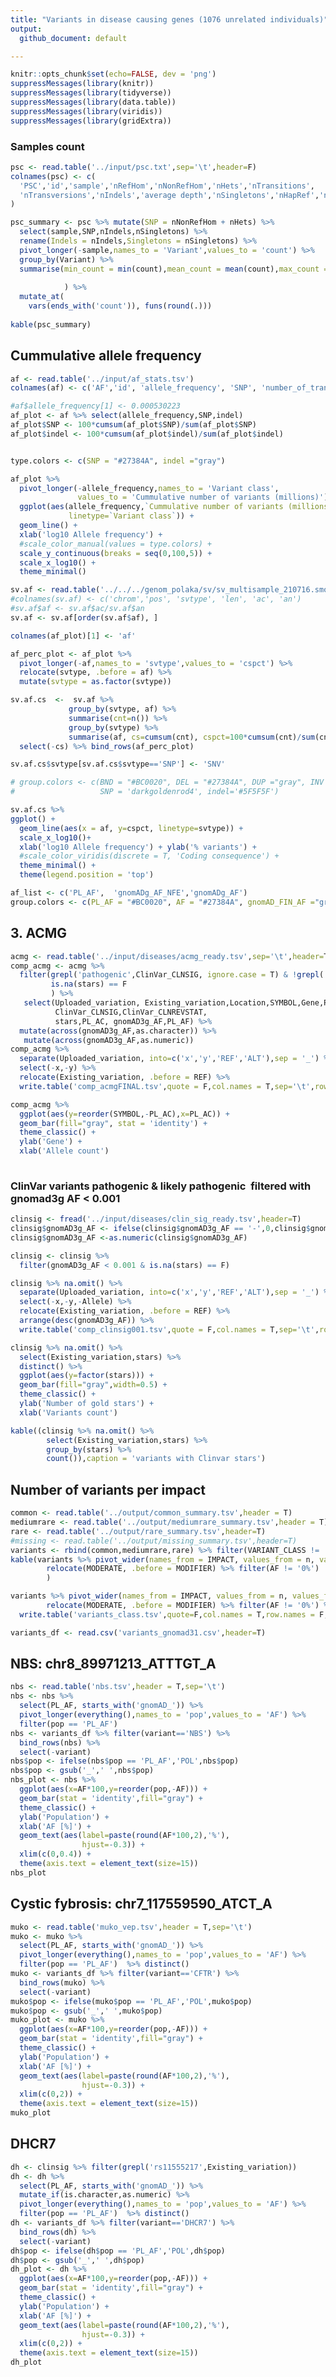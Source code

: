 ```yaml
---
title: "Variants in disease causing genes (1076 unrelated individuals)"
output: 
  github_document: default

---
```


```r
knitr::opts_chunk$set(echo=FALSE, dev = 'png')
suppressMessages(library(knitr))
suppressMessages(library(tidyverse))
suppressMessages(library(data.table))
suppressMessages(library(viridis))
suppressMessages(library(gridExtra))
```

### Samples count

```r
psc <- read.table('../input/psc.txt',sep='\t',header=F)
colnames(psc) <- c(
  'PSC','id','sample','nRefHom','nNonRefHom','nHets','nTransitions',
  'nTransversions','nIndels','average depth','nSingletons','nHapRef','nHapAlt','nMissing'
)

psc_summary <- psc %>% mutate(SNP = nNonRefHom + nHets) %>%
  select(sample,SNP,nIndels,nSingletons) %>%
  rename(Indels = nIndels,Singletons = nSingletons) %>%
  pivot_longer(-sample,names_to = 'Variant',values_to = 'count') %>%
  group_by(Variant) %>%
  summarise(min_count = min(count),mean_count = mean(count),max_count = max(count),
            
            ) %>%
  mutate_at(
    vars(ends_with('count')), funs(round(.)))
  
kable(psc_summary)
```


## Cummulative allele frequency


```r
af <- read.table('../input/af_stats.tsv')
colnames(af) <- c('AF','id', 'allele_frequency', 'SNP', 'number_of_transitions', 'number_of transversions', 'indel', 'repeat-consistent','repeat-inconsistent', 'not_applicable')

#af$allele_frequency[1] <- 0.000530223
af_plot <- af %>% select(allele_frequency,SNP,indel)
af_plot$SNP <- 100*cumsum(af_plot$SNP)/sum(af_plot$SNP)
af_plot$indel <- 100*cumsum(af_plot$indel)/sum(af_plot$indel)


type.colors <- c(SNP = "#27384A", indel ="gray")

af_plot %>%
  pivot_longer(-allele_frequency,names_to = 'Variant class',
               values_to = 'Cummulative number of variants (millions)') %>%
  ggplot(aes(allele_frequency,`Cummulative number of variants (millions)`,
             linetype=`Variant class`)) +
  geom_line() +
  xlab('log10 Allele frequency') +
  #scale_color_manual(values = type.colors) +
  scale_y_continuous(breaks = seq(0,100,5)) +
  scale_x_log10() +
  theme_minimal()


```


```r
sv.af <- read.table('../../../genom_polaka/sv/sv_multisample_210716.smoove.square.unrelated.af_stats_PASS.tsv',header=T)
#colnames(sv.af) <- c('chrom','pos', 'svtype', 'len', 'ac', 'an')
#sv.af$af <- sv.af$ac/sv.af$an
sv.af <- sv.af[order(sv.af$af), ]

colnames(af_plot)[1] <- 'af'

af_perc_plot <- af_plot %>%
  pivot_longer(-af,names_to = 'svtype',values_to = 'cspct') %>%
  relocate(svtype, .before = af) %>%
  mutate(svtype = as.factor(svtype))

sv.af.cs  <-  sv.af %>%
             group_by(svtype, af) %>%
             summarise(cnt=n()) %>%
             group_by(svtype) %>%
             summarise(af, cs=cumsum(cnt), cspct=100*cumsum(cnt)/sum(cnt)) %>%
  select(-cs) %>% bind_rows(af_perc_plot)

sv.af.cs$svtype[sv.af.cs$svtype=='SNP'] <- 'SNV'

# group.colors <- c(BND = "#BC0020", DEL = "#27384A", DUP ="gray", INV = "blue",
#                   SNP = 'darkgoldenrod4', indel='#5F5F5F')

sv.af.cs %>%
ggplot() +
  geom_line(aes(x = af, y=cspct, linetype=svtype)) +
  scale_x_log10()+
  xlab('log10 Allele frequency') + ylab('% variants') +
  #scale_color_viridis(discrete = T, 'Coding consequence') +
  theme_minimal() +
  theme(legend.position = 'top')


```

```r
af_list <- c('PL_AF',  'gnomADg_AF_NFE','gnomADg_AF')
group.colors <- c(PL_AF = "#BC0020", AF = "#27384A", gnomAD_FIN_AF ="gray", gnomAD_AF_NFE = "#B6B6B6",EUR_AF='#5F5F5F')

```

## 3. ACMG

```r
acmg <- read.table('../input/diseases/acmg_ready.tsv',sep='\t',header=T)
comp_acmg <- acmg %>% 
  filter(grepl('pathogenic',ClinVar_CLNSIG, ignore.case = T) & !grepl('Conflicting',ClinVar_CLNSIG,ignore.case = T),
         is.na(stars) == F
         ) %>%
   select(Uploaded_variation, Existing_variation,Location,SYMBOL,Gene,PUBMED,Codons,
          ClinVar_CLNSIG,ClinVar_CLNREVSTAT,
          stars,PL_AC, gnomAD3g_AF,PL_AF) %>%
  mutate(across(gnomAD3g_AF,as.character)) %>%
   mutate(across(gnomAD3g_AF,as.numeric)) 
comp_acmg %>% 
  separate(Uploaded_variation, into=c('x','y','REF','ALT'),sep = '_') %>%
  select(-x,-y) %>%
  relocate(Existing_variation, .before = REF) %>%
  write.table('comp_acmgFINAL.tsv',quote = F,col.names = T,sep='\t',row.names = F)

comp_acmg %>% 
  ggplot(aes(y=reorder(SYMBOL,-PL_AC),x=PL_AC)) +
  geom_bar(fill="gray", stat = 'identity') + 
  theme_classic() +
  ylab('Gene') +
  xlab('Allele count') 
  
```


### ClinVar variants pathogenic & likely pathogenic \ filtered with gnomad3g AF < 0.001

```r
clinsig <- fread('../input/diseases/clin_sig_ready.tsv',header=T) 
clinsig$gnomAD3g_AF <- ifelse(clinsig$gnomAD3g_AF == '-',0,clinsig$gnomAD3g_AF)
clinsig$gnomAD3g_AF <-as.numeric(clinsig$gnomAD3g_AF)

clinsig <- clinsig %>%
  filter(gnomAD3g_AF < 0.001 & is.na(stars) == F) 

clinsig %>% na.omit() %>%
  separate(Uploaded_variation, into=c('x','y','REF','ALT'),sep = '_') %>%
  select(-x,-y,-Allele) %>%
  relocate(Existing_variation, .before = REF) %>%
  arrange(desc(gnomAD3g_AF)) %>%
  write.table('comp_clinsig001.tsv',quote = F,col.names = T,sep='\t',row.names = F)

clinsig %>% na.omit() %>%
  select(Existing_variation,stars) %>% 
  distinct() %>%
  ggplot(aes(y=factor(stars))) +
  geom_bar(fill="gray",width=0.5) + 
  theme_classic() +
  ylab('Number of gold stars') +
  xlab('Variants count') 

kable((clinsig %>% na.omit() %>%
        select(Existing_variation,stars) %>% 
        group_by(stars) %>%
        count()),caption = 'variants with Clinvar stars')

```

<!-- ### ClinVar variants pathogenic & likely pathogenic \ filtered with gnomad3g AF < 0.01 -->

<!-- ```{r clinvar_01, echo=FALSE, warning=FALSE} -->
<!-- clinsig <- fread('../input/diseases/clin_sig_ready.tsv',header=T)  -->
<!-- clinsig$gnomAD3g_AF <- ifelse(clinsig$gnomAD3g_AF == '-',0,clinsig$gnomAD3g_AF) -->
<!-- clinsig$gnomAD3g_AF <-as.numeric(clinsig$gnomAD3g_AF) -->

<!-- clinsig <- clinsig %>% -->
<!--   filter(gnomAD3g_AF < 0.01) %>% na.omit() -->

<!-- clinsig %>% na.omit() %>% -->
<!--   separate(Uploaded_variation, into=c('x','y','REF','ALT'),sep = '_') %>% -->
<!--   select(-x,-y,-Allele) %>% -->
<!--   relocate(Existing_variation, .before = REF) %>% -->
<!--   arrange(desc(gnomAD3g_AF)) %>% -->
<!--   write.table('comp_clinsig01.tsv',quote = F,col.names = T,sep='\t',row.names = F) -->

<!-- clinsig %>% na.omit() %>% -->
<!--   select(Existing_variation,stars) %>%  -->
<!--   distinct() %>% -->
<!--   ggplot(aes(y=factor(stars))) + -->
<!--   geom_bar(fill="gray",width=0.5) +  -->
<!--   theme_classic() + -->
<!--   ylab('Number of gold stars') + -->
<!--   xlab('Variants count')  -->

<!-- kable((clinsig %>% na.omit() %>% -->
<!--         select(Existing_variation,stars) %>%  -->
<!--         group_by(stars) %>% -->
<!--         count()),caption = 'variants with Clinvar stars') -->


<!-- ``` -->



<!-- ### Putative variants -->

<!-- ```{r putative, echo=FALSE, warning=FALSE} -->
<!-- putative <- fread('../input/diseases/putative_ready.tsv',header=T) -->
<!-- comp_putative <- putative %>%  -->
<!--    select(Uploaded_variation,Location,CLIN_SIG,ClinVar_CLNSIG,ClinVar_CLNREVSTAT, -->
<!--           ClinVar_CLNDN, SYMBOL, Gene, PL_AC, all_of(af_list)) %>% -->
<!--   mutate(across(PL_AF:gnomADg_AF,as.character)) %>% -->
<!--    mutate(across(PL_AF:gnomADg_AF,as.numeric)) %>% -->
<!--   filter(ClinVar_CLNSIG != '-')  -->

<!-- ``` -->

<!-- ### % IMPACT variants -->

<!-- ```{r echo=FALSE,warning=FALSE} -->
<!-- group.colors <- c(HIGH = "#27384A", MODERATE ="gray", LOW = "#B6B6B6") -->
<!-- stacked <- read.table('../input/diseases/impact_stacked_ready.tsv',sep='\t',header=T) -->
<!-- stacked$group <- factor(stacked$group) -->
<!-- stacked$group <- ordered(stacked$group, levels = c("<0.1%", "0.1-0.5%", ">0.5%")) -->

<!-- stacked %>% -->
<!-- ggplot(aes(fill=IMPACT,y=n,x=group)) + -->
<!-- geom_bar(position="fill", stat="identity") + -->
<!-- theme_classic() + -->
<!-- scale_fill_manual(values = group.colors) + -->
<!-- xlab('Allele frequencies') + -->
<!-- ylab('% of variants')  -->


<!-- ``` -->



## Number of variants per impact

```r
common <- read.table('../output/common_summary.tsv',header = T)
mediumrare <- read.table('../output/mediumrare_summary.tsv',header = T)
rare <- read.table('../output/rare_summary.tsv',header=T)
#missing <- read.table('../output/missing_summary.tsv',header=T)
variants <- rbind(common,mediumrare,rare) %>% filter(VARIANT_CLASS != 'indel')
kable(variants %>% pivot_wider(names_from = IMPACT, values_from = n, values_fill = 0) %>%
        relocate(MODERATE, .before = MODIFIER) %>% filter(AF != '0%')
        )

variants %>% pivot_wider(names_from = IMPACT, values_from = n, values_fill = 0) %>%
        relocate(MODERATE, .before = MODIFIER) %>% filter(AF != '0%') %>%
  write.table('variants_class.tsv',quote=F,col.names = T,row.names = F,sep='\t')
```

<!-- ### Variants per coding consequence -->

<!-- ```{r, echo=FALSE,warning=F} -->
<!-- consequence <- read.table('plik_do_wykresu_consequence_data.tsv',header=T, -->
<!--                           sep='\t') -->

<!-- consequence$group <- factor( -->
<!--   consequence$group, levels = c('0 - 0.1%','0.1 - 0.2%', '0.2 - 0.5%', -->
<!--                                 '0.5 - 1%','1 - 2%','2 - 5%','5 - 10%', -->
<!--                                 '10 - 50%','50 - 100%')) -->

<!-- consequence$Konsekwencje <- consequence$Coding_var_category -->
<!-- levels(consequence$Konsekwencje) <-list(`wariant w regionie 3'UTR` = '3utr_variant',  -->
<!--                                         `wariant w regionie 5'UTR` = '5utr_variant', -->
<!--                                         `przesunięcie ramki odczytu` = 'frameshift_variant', -->
<!--                                         `insercja/delecja` = 'inframe_indel', -->
<!--                                         `wariant synonimiczny` = 'missense_variant', -->
<!--                                         `wariant niekodujący` = 'nonexonic', -->
<!--                                         inne = 'other', -->
<!--                                         `wariant splicingowy`='splicing_variant', -->
<!--                                         `wariant w kodonie start/stop` = 'start_stop_variant', -->
<!--                                         `wariant synonimiczny` = 'synonymous_variant') -->

<!-- consequence$Coding_var_category <- gsub('_',' ',consequence$Coding_var_category) -->

<!-- cons_plot <- consequence %>% group_by(Coding_var_category, group) %>% -->
<!--   summarise(n = sum(n)) %>%  -->
<!--   mutate(percentage = n/(sum(n)), -->
<!--          minmax = (n - min(n))/(max(n)-min(n)) -->
<!--            ) -->

<!-- cons_plot_pl <- consequence %>% group_by(Konsekwencje, group) %>% -->
<!--   summarise(n = sum(n)) %>%  -->
<!--   mutate(percentage = n/(sum(n)), -->
<!--          minmax = (n - min(n))/(max(n)-min(n)) -->
<!--            ) -->

<!-- cons_plot_pl %>% filter(Konsekwencje != 'inne') %>% -->
<!--   ggplot(aes(x=as.numeric(group),y=percentage,fill=Konsekwencje)) + -->
<!--   geom_area(alpha=0.6 , size=.5, colour="white",position = 'fill') + -->
<!--     scale_fill_viridis(discrete = T,'Typ wariantu') + -->
<!--   theme_minimal() + -->
<!--   scale_x_continuous(breaks = seq(1,9,2), labels = unique(cons_plot$group)[seq(1,9,2)]) + -->
<!--   scale_y_continuous(breaks = seq(0,1,0.25),labels = c('0%','25%','50%','75%','100%')) + -->
<!-- xlab('Przedziały częstości alleli') + -->
<!--   ylab('Procentowy udział wariantów w danym przedziale')  -->

<!-- cons_plot %>% filter(Coding_var_category != 'other') %>% -->
<!--   ggplot(aes(x=as.numeric(group),y=percentage,fill=Coding_var_category)) + -->
<!--   geom_area(alpha=0.6 , size=.5, colour="white",position = 'fill') + -->
<!--     scale_fill_viridis(discrete = T,'Coding consequence') + -->
<!--   theme_minimal() + -->
<!--   scale_x_continuous(breaks = seq(1,9,2), labels = unique(cons_plot$group)[seq(1,9,2)]) + -->
<!--   scale_y_continuous(breaks = seq(0,1,0.25),labels = c('0%','25%','50%','75%','100%')) + -->
<!-- xlab('Allele frequency') + -->
<!--   ylab('Normalized percentage')  -->

<!-- ``` -->

<!-- ### Variants per non-coding consequence -->

<!-- ```{r non-coding consequence, echo=FALSE} -->
<!-- consequence$noncoding.var_category <- gsub('_',' ',consequence$noncoding.var_category) -->

<!-- cons_plot <- consequence %>% group_by(noncoding.var_category, group) %>% -->
<!--   summarise(n = sum(n)) %>%  -->
<!--   mutate(percentage = n/(sum(n)), -->
<!--          minmax = (n - min(n))/(max(n)-min(n)) -->
<!--            ) -->

<!-- cons_plot %>%  -->
<!--   ggplot(aes(x=as.numeric(group),y=percentage,fill=noncoding.var_category)) + -->
<!--   geom_area(alpha=0.6 , size=.5, colour="white",position = 'fill') + -->
<!--     scale_fill_viridis(discrete = T, 'Coding consequence') + -->
<!--   theme_minimal() + -->
<!--   scale_x_continuous(breaks = seq(1,9,2), labels = unique(cons_plot$group)[seq(1,9,2)]) + -->
<!-- xlab('Allele frequency') + -->
<!--   ylab('Normalized percentage')  -->

<!-- ``` -->

```r
variants_df <- read.csv('variants_gnomad31.csv',header=T)
```

## NBS: chr8_89971213_ATTTGT_A 

```r
nbs <- read.table('nbs.tsv',header = T,sep='\t') 
nbs <- nbs %>% 
  select(PL_AF, starts_with('gnomAD_')) %>%
  pivot_longer(everything(),names_to = 'pop',values_to = 'AF') %>% 
  filter(pop == 'PL_AF') 
nbs <- variants_df %>% filter(variant=='NBS') %>% 
  bind_rows(nbs) %>%
  select(-variant)
nbs$pop <- ifelse(nbs$pop == 'PL_AF','POL',nbs$pop)
nbs$pop <- gsub('_',' ',nbs$pop)
nbs_plot <- nbs %>% 
  ggplot(aes(x=AF*100,y=reorder(pop,-AF))) +
  geom_bar(stat = 'identity',fill="gray") +
  theme_classic() +
  ylab('Population') +
  xlab('AF [%]') +
  geom_text(aes(label=paste(round(AF*100,2),'%'),
                hjust=-0.3)) +
  xlim(c(0,0.4)) +
  theme(axis.text = element_text(size=15))
nbs_plot
```


## Cystic fybrosis: chr7_117559590_ATCT_A

```r
muko <- read.table('muko_vep.tsv',header = T,sep='\t') 
muko <- muko %>% 
  select(PL_AF, starts_with('gnomAD_')) %>%
  pivot_longer(everything(),names_to = 'pop',values_to = 'AF') %>% 
  filter(pop == 'PL_AF')  %>% distinct()
muko <- variants_df %>% filter(variant=='CFTR') %>% 
  bind_rows(muko) %>%
  select(-variant)
muko$pop <- ifelse(muko$pop == 'PL_AF','POL',muko$pop)
muko$pop <- gsub('_',' ',muko$pop)
muko_plot <- muko %>% 
  ggplot(aes(x=AF*100,y=reorder(pop,-AF))) +
  geom_bar(stat = 'identity',fill="gray") +
  theme_classic() +
  ylab('Population') +
  xlab('AF [%]') +
  geom_text(aes(label=paste(round(AF*100,2),'%'),
                hjust=-0.3)) +
  xlim(c(0,2)) +
  theme(axis.text = element_text(size=15))
muko_plot
```



## DHCR7

```r
dh <- clinsig %>% filter(grepl('rs11555217',Existing_variation))
dh <- dh %>% 
  select(PL_AF, starts_with('gnomAD_')) %>%
  mutate_if(is.character,as.numeric) %>%
  pivot_longer(everything(),names_to = 'pop',values_to = 'AF') %>% 
  filter(pop == 'PL_AF')  %>% distinct()
dh <- variants_df %>% filter(variant=='DHCR7') %>% 
  bind_rows(dh) %>%
  select(-variant)
dh$pop <- ifelse(dh$pop == 'PL_AF','POL',dh$pop)
dh$pop <- gsub('_',' ',dh$pop)
dh_plot <- dh %>% 
  ggplot(aes(x=AF*100,y=reorder(pop,-AF))) +
  geom_bar(stat = 'identity',fill="gray") +
  theme_classic() +
  ylab('Population') +
  xlab('AF [%]') +
  geom_text(aes(label=paste(round(AF*100,2),'%'),
                hjust=-0.3)) +
  xlim(c(0,2)) +
  theme(axis.text = element_text(size=15))
dh_plot
```